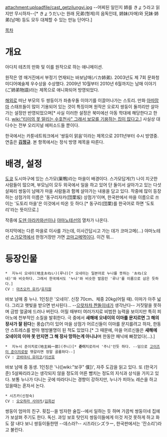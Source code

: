 attachment:uploadfile/cast_getzilungyi.jpg
--어찌된 일인지 姉를 きょう라고 읽지만 무시하자--[* きょうだい는 원래 兄弟(형제)의 음독인데, 姉妹(자매)와 兄妹·姉弟(남매) 등도 모두 대체할 수 있는 만능 단어다.]

[[목차]]
= 개요 =
아다치 테츠의 만화 및 이를 원작으로 하는 애니메이션.

원작은 영 매거진에서 부정기 연재되는 바보남매(バカ姉弟). 2003년도 제 7회 문화청 미디어예술제 우수상을 수상했다. 2009년 10월부터 2010년 6월까지는 남매 이야기(ご姉弟物語)라는 제목으로 애니화되어 방영되었다.

[[해외]]로 떠난 부모의 두 쌍둥이가 좌충우돌 이야기를 이끌어나가는 스토리. 만화 [[아따맘마]] 스태프들이 많이 기용되어 있는 것이 특징이며 원작은 오로지 쌍둥이 둘끼리만 살아가는 설정만 반영되었으며[* 사실 이러한 설정은 북미에선 아동 학대에 해당한다고 한다. [[wiki:"티미의 못 말리는 수호천사" 그래서 보모를 기용하는 집이 많다고.]]] 사실상 대다수는 전부 오리지널 에피소드들 뿐이다.

한국에서는 카툰네트워크에서 '쌍둥이 맑음'이라는 제목으로 2011년부터 수시 방영중. 연출은 '''[[김정규]]'''. 본 항목에서는 정식 방영 제목을 따른다.

= 배경, 설정 =
[[도쿄]] 도시마구에 있는 스가모(巣鴨)라는 마을이 배경이다. 스가모답게(?) 나이 지긋한 사람들이 많으며, 부모님이 모두 외국에서 일을 하고 있어 단 둘이서 살아가고 있는 다섯살짜리 쌍둥이 남매가 마을 사람들과 함께 살아가는 내용을 담고 있다. 작중에 많이 등장하는 상점가의 이름은 '동구리자카(団栗坂) 상점가'이며, 한국판에서 마을 이름으로 쓰이는 '도토리 마을'은 이것에서 따온 듯 하다.[* 동구리(団栗)를 한국어로 하면 '도토리'라는 뜻이므로.]

작중에 [[도덴 아라카와선]]이나 [[야마노테선]]의 열차가 나온다.

마지막에는 다른 마을로 이사를 가는데, 이사간답시고 가는 데가 코마고메(...) 야마노테선 [[스가모역]]에서 한정거장만 가면 [[코마고메역]]이다. 이건 뭐...

= 등장인물 =
 *  지누시 오네이(地主おねい)(루나)[* 오네이는 일본어로 누나를 뜻하는 'おね(오네)'와 비슷하다. 그래서 한국에서도 '누나'와 비슷한 발음인 '루나'를 이름으로 삼은 듯하다.]
 CV : [[마츠오카 유키]]/[[유지원]]
바보 남매 중 누나. 1인칭은 '오네이'. 신장 70cm、체중 20kg(어릴 때). 이마가 아주 넓다. 그리고 햇빛을 받으면 반사된다... --[[으랏차차 짠돌이네]]가 생각난다-- 거짓말을 못하며 금방 얼굴에 드러나 버린다. 어릴 때부터 여러가지로 비범한 능력을 보이지만 특히 피아노에 천부적인 소질을 발휘한다. 극 중에서 '''새해에 오네이의 이마를 문지르면 그 해의 장사가 잘 된다'''는 풍습(?)이 있어 마을 상점가 어르신들이 이마를 문지를려고 하자, 한동안 스트레스를 받아 행방불명이 된 적도 있었다.[* 그 때문에, 마을 어르신들은 '''새해에 오네이의 이마 못 만지면 그 해 장사 망하는게 아니냐'''며 한동안 패닉에 빠졌었다(...).]

 *  지누시 준이치로(地主純一郎)(주니)[* '''준이'''치로라서 '주니'인듯 하다. --덤으로 [[고이즈미 준이치로]]랑 헷갈리면 정말 골룸하다--]
 CV : [[코바야시 유미코]]/[[이선호]]
바보 남매 중 동생. 1인칭은 '나([wiki:"보쿠" 僕])', 자주 도감을 읽고 있다. 또 (한국기준) 5살짜리라고는 생각되지 않을 정도의 어른 뺨치는 정도의 지식과 상식을 가지고 있다. 보통 누나가 다니는 곳에 따라다니는 경향이 강하지만, 누나가 피아노 레슨을 하고 있을때는 혼자서 논다.

 * 시즈카(신정숙)
 CV : [[오오하라 사야카]]/[[김희선]]
쌍둥이 엄마의 친구. 횟집--을 빙자한 술집--에서 일하는 듯 하며 가끔씩 쌍둥이네 집에 가 보살펴 주기도 한다. 독신. 과잉 보호 탓인지 쌍둥이들에게 이것 저것 못하게 하고 화도 잘 내다 보니 쌍둥이들한텐 --데스라?-- 시즈라(シズラー, 한국판에서는 '잔소리')라고 불린다.
